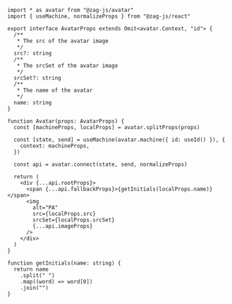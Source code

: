 ```tsx
import * as avatar from "@zag-js/avatar"
import { useMachine, normalizeProps } from "@zag-js/react"

export interface AvatarProps extends Omit<avatar.Context, "id"> {
  /**
   * The src of the avatar image
   */
  src?: string
  /**
   * The srcSet of the avatar image
   */
  srcSet?: string
  /**
   * The name of the avatar
   */
  name: string
}

function Avatar(props: AvatarProps) {
  const [machineProps, localProps] = avatar.splitProps(props)

  const [state, send] = useMachine(avatar.machine({ id: useId() }), {
    context: machineProps,
  })

  const api = avatar.connect(state, send, normalizeProps)

  return (
    <div {...api.rootProps}>
      <span {...api.fallbackProps}>{getInitials(localProps.name)}</span>
      <img
        alt="PA"
        src={localProps.src}
        srcSet={localProps.srcSet}
        {...api.imageProps}
      />
    </div>
  )
}

function getInitials(name: string) {
  return name
    .split(" ")
    .map((word) => word[0])
    .join("")
}
```
